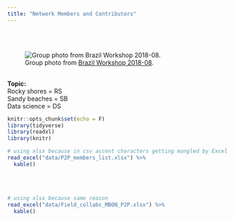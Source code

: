 ```yaml
---
title: "Network Members and Contributors"
---
```


<br>
<br>

![Group photo from [Brazil Workshop 2018-08](https://marinebon.github.io/p2p-brazil-workshop/).](images/P2P_group%20CebiMar_sm.JPG)

<br>
**Topic:** <br>
Rocky shores = RS <br>
Sandy beaches = SB <br>
Data science = DS <br>

```r
knitr::opts_chunk$set(echo = F)
library(tidyverse)
library(readxl)
library(knitr)
```

```r
# using xlsx because in csv accent characters getting mangled by Excel
read_excel("data/P2P_members_list.xlsx") %>%
  kable()
```

<br>
<br>
```r
# using xlsx because same reason
read_excel("data/Field_collabs_MBON_P2P.xlsx") %>%
  kable()
```
